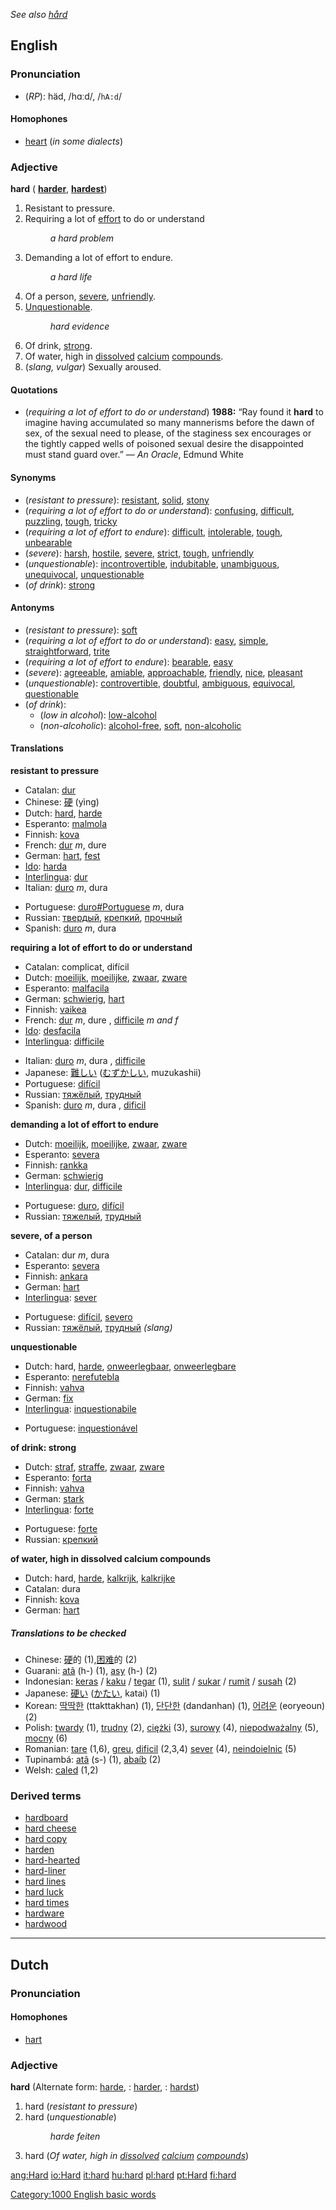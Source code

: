 ''See also [[hård]]''
==English==

{{rank|family|earth|live|403|hard|ask|question|doubt}}

===Pronunciation===
*(''RP''): häd, /hɑːd/, /<tt>hA:d</tt>/

====Homophones====
*[[heart]] (''in some dialects'')

===Adjective===
'''hard''' ({{compar}} '''[[harder]]''', {{superl}} '''[[hardest]]''')

#Resistant to pressure.
#Requiring a lot of [[effort]] to do or understand
#:''a hard problem''
#Demanding a lot of effort to endure.
#:''a hard life''
#Of a person, [[severe]], [[unfriendly]].
#[[Unquestionable]].
#:''hard evidence''
#Of drink, [[strong]].
#Of water, high in [[dissolve]]d [[calcium]] [[compound]]s.
#(''slang, vulgar'')  Sexually aroused.

====Quotations====
*(''requiring a lot of effort to do or understand'') '''1988:''' “Ray found it '''hard''' to imagine having accumulated so many mannerisms before the dawn of sex, of the sexual need to please, of the staginess sex encourages or the tightly capped wells of poisoned sexual desire the disappointed must stand guard over.” &mdash; ''An Oracle'', Edmund White

====Synonyms====
*(''resistant to pressure''): [[resistant]], [[solid]], [[stony]]
*(''requiring a lot of effort to do or understand''): [[confusing]], [[difficult]], [[puzzling]], [[tough]], [[tricky]]
*(''requiring a lot of effort to endure''): [[difficult]], [[intolerable]], [[tough]], [[unbearable]]
*(''severe''): [[harsh]], [[hostile]], [[severe]], [[strict]], [[tough]], [[unfriendly]]
*(''unquestionable''): [[incontrovertible]], [[indubitable]], [[unambiguous]], [[unequivocal]], [[unquestionable]]
*(''of drink''): [[strong]]

====Antonyms====
*(''resistant to pressure''): [[soft]]
*(''requiring a lot of effort to do or understand''): [[easy]], [[simple]], [[straightforward]], [[trite]]
*(''requiring a lot of effort to endure''): [[bearable]], [[easy]]
*(''severe''): [[agreeable]], [[amiable]], [[approachable]], [[friendly]], [[nice]], [[pleasant]]
*(''unquestionable''): [[controvertible]], [[doubtful]], [[ambiguous]], [[equivocal]], [[questionable]]
*(''of drink''):
**(''low in alcohol''): [[low-alcohol]]
**(''non-alcoholic''): [[alcohol-free]], [[soft]], [[non-alcoholic]]

====Translations====

'''resistant to pressure'''
{{top}}
*Catalan: [[dur]]
*Chinese: [[硬]] (yìng)
*Dutch: [[hard#Dutch|hard]], [[harde]]
*Esperanto: [[malmola]]
*Finnish: [[kova]]
*French: [[dur#French|dur]] ''m'', dure {{f}}
*German: [[hart#German|hart]], [[fest#German|fest]]
*[[Ido]]: [[harda]]
*[[Interlingua]]: [[dur#Interlingua|dur]]
*Italian: [[duro#Spanish|duro]] ''m'', dura {{f}}
{{mid}}
*Portuguese: [[duro#Portuguese]] ''m'', dura {{f}}
*Russian: [[твердый]], [[крепкий]], [[прочный]]
*Spanish: [[duro#Spanish|duro]] ''m'', dura {{f}}
{{bottom}}

'''requiring a lot of effort to do or understand'''
{{top}}
*Catalan: complicat, difícil
*Dutch: [[moeilijk]], [[moeilijke]], [[zwaar]], [[zware]]
*Esperanto: [[malfacila]]
*German: [[schwierig]], [[hart#German|hart]]
*Finnish: [[vaikea]]
*French: [[dur]] ''m'', dure {{f}}, [[difficile#French|difficile]] ''m and f''
*[[Ido]]: [[desfacila]]
*[[Interlingua]]: [[difficile#Interlingua|difficile]]
{{mid}}
*Italian: [[duro]] ''m'', dura {{f}}, [[difficile#Italian|difficile]]
*Japanese: [[難しい]] ([[むずかしい]], muzukashii)
*Portuguese: [[difícil]]
*Russian: [[тяжёлый]], [[трудный]]
*Spanish: [[duro#Spanish|duro]] ''m'', dura {{f}}, [[dificil]]
{{bottom}}

'''demanding a lot of effort to endure'''
{{top}}
*Dutch: [[moeilijk]], [[moeilijke]], [[zwaar]], [[zware]]
*Esperanto: [[severa]]
*Finnish: [[rankka]]
*German: [[schwierig]]
*[[Interlingua]]: [[dur]], [[difficile]]
{{mid}}
*Portuguese: [[duro#Portuguese|duro]], [[difícil]]
*Russian: [[тяжелый]], [[трудный]]
{{bottom}}

'''severe, of a person'''
{{top}}
*Catalan: dur ''m'', dura {{f}}
*Esperanto: [[severa]]
*Finnish: [[ankara]]
*German: [[hart#German|hart]]
*[[Interlingua]]: [[sever#Interlingua|sever]]
{{mid}}
*Portuguese: [[difícil]], [[severo#Portuguese|severo]]
*Russian: [[тяжёлый]], [[трудный]] ''(slang)''
{{bottom}}

'''unquestionable'''
{{top}}
*Dutch: hard, [[harde]], [[onweerlegbaar]], [[onweerlegbare]]
*Esperanto: [[nerefutebla]]
*Finnish: [[vahva]]
*German: [[fix#German|fix]] 
*[[Interlingua]]: [[inquestionabile]]
{{mid}}
*Portuguese: [[inquestionável]]
{{bottom}}

'''of drink: strong'''
{{top}}
*Dutch: [[straf]], [[straffe]], [[zwaar]], [[zware]]
*Esperanto: [[forta]]
*Finnish: [[vahva]]
*German: [[stark#German|stark]]
*[[Interlingua]]: [[forte#Interlingua|forte]]
{{mid}}
*Portuguese: [[forte#Portuguese|forte]]
*Russian: [[крепкий]]
{{bottom}}

'''of water, high in dissolved calcium compounds'''
{{top}}
*Dutch: hard, [[harde]], [[kalkrijk]], [[kalkrijke]]
*Catalan: dura
*Finnish: [[kova]]
*German: [[hart]]
{{mid}}
{{bottom}}

=====Translations to be checked=====
<!--Remove this section once all of the translations below have been moved into the tables above.-->
{{checktrans}}

*Chinese: [[硬]]的 (1),[[困难]]的 (2)
*Guarani: [[atã]] (h-) (1), [[asy]] (h-) (2)
*Indonesian: [[keras]] / [[kaku]] / [[tegar]] (1), [[sulit]] / [[sukar]] / [[rumit]] / [[susah]] (2)
*Japanese: [[硬い]] ([[かたい]], katai) (1)
*Korean: [[딱딱한]] (ttakttakhan) (1), [[단단한]] (dandanhan) (1), [[어려운]] (eoryeoun) (2)
*Polish: [[twardy]] (1), [[trudny]] (2), [[ciężki]] (3), [[surowy]] (4), [[niepodważalny]] (5), [[mocny]] (6)
*Romanian: [[tare#Romanian|tare]] (1,6), [[greu]], [[dificil]] (2,3,4) [[sever]] (4), [[neindoielnic]] (5)
*Tupinambá: [[atã]] (s-) (1), [[abaíb]] (2)
*Welsh: [[caled]] (1,2)

===Derived terms===
*[[hardboard]]
*[[hard cheese]]<!-- = hard luck-->
*[[hard copy]]
*[[harden]]
*[[hard-hearted]]
*[[hard-liner]]
*[[hard lines]]
*[[hard luck]]
*[[hard times]]
*[[hardware]]
*[[hardwood]]

----
==Dutch==
===Pronunciation===
====Homophones====
*[[hart#Dutch|hart]]<!--It's the Dutch word of course-->

===Adjective===
'''hard''' (Alternate form: [[harde]], {{compar}}: [[harder]], {{superl}}: [[hardst]])

#hard (''resistant to pressure'')
#hard (''unquestionable'')
#:''harde feiten''
#hard (''Of water, high in [[dissolve]]d [[calcium]] [[compound]]s'')

[[Category:1000 English basic words]]

[[ang:Hard]]
[[io:Hard]]
[[it:hard]]
[[hu:hard]]
[[pl:hard]]
[[pt:Hard]]
[[fi:hard]]
